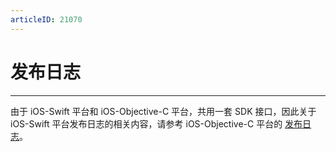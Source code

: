 ```yaml
---
articleID: 21070
---
```



# 发布日志

- - -


<Warning title="注意">

由于 iOS-Swift 平台和 iOS-Objective-C 平台，共用一套 SDK 接口，因此关于 iOS-Swift 平台发布日志的相关内容，请参考 iOS-Objective-C 平台的 [发布日志](/live-streaming-ios/over-view/release-notes)。  

</Warning>


